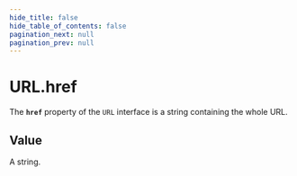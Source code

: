```yaml
---
hide_title: false
hide_table_of_contents: false
pagination_next: null
pagination_prev: null
---
```

# URL.href

The **`href`** property of the `URL` interface is
a string containing the whole URL.


## Value

A string.
